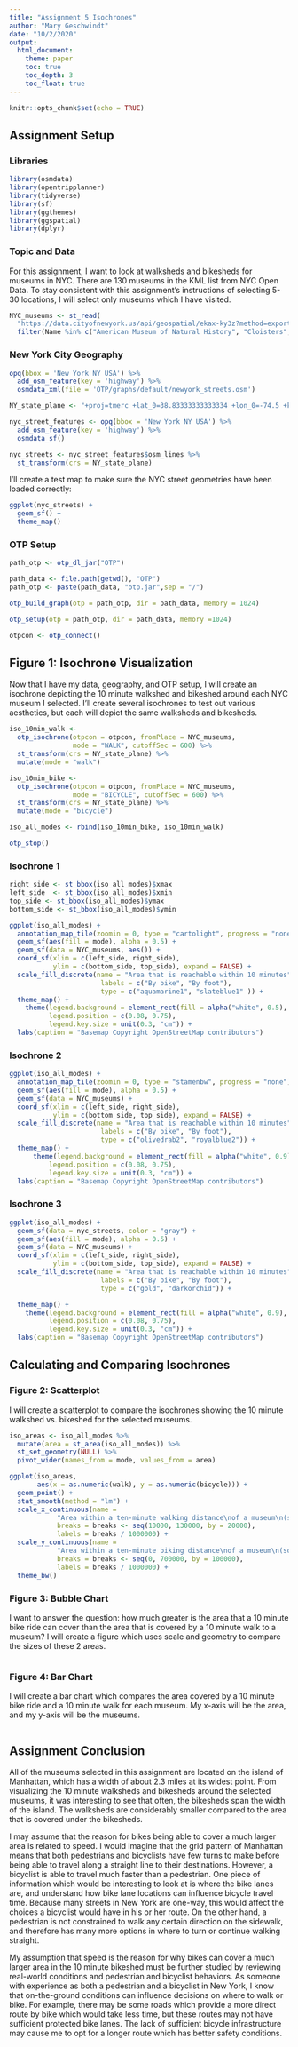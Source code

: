 ```yaml
---
title: "Assignment 5 Isochrones"
author: "Mary Geschwindt"
date: "10/2/2020"
output: 
  html_document:
    theme: paper
    toc: true
    toc_depth: 3
    toc_float: true
---
```


```r
knitr::opts_chunk$set(echo = TRUE)
```

## Assignment Setup

### Libraries

```r
library(osmdata)
library(opentripplanner)
library(tidyverse)
library(sf)
library(ggthemes)
library(ggspatial)
library(dplyr)
```

### Topic and Data

For this assignment, I want to look at walksheds and bikesheds for museums in NYC. There are 130 museums in the KML list from NYC Open Data. To stay consistent with this assignment's instructions of selecting 5-30 locations, I will select only museums which I have visited.

```r
NYC_museums <- st_read(
  "https://data.cityofnewyork.us/api/geospatial/ekax-ky3z?method=export&format=KML") %>%
  filter(Name %in% c("American Museum of Natural History", "Cloisters", "New Museum of Contemporary Art", "Skyscraper Museum", "Whitney Museum of American Art", "Cooper-Hewitt, National Design Museum", "Fraunces Tavern Museum", "Frick Collection", "Metropolitan Museum of Art (MET)", "Morgan Library and Museum", "Museum of Modern Art (MoMA)", "Museum of the City of New York", "Solomon R. Guggenheim Museum", "Studio Museum in Harlem"))
```

### New York City Geography

```r
opq(bbox = 'New York NY USA') %>%
  add_osm_feature(key = 'highway') %>%
  osmdata_xml(file = 'OTP/graphs/default/newyork_streets.osm')
```

```r
NY_state_plane <- "+proj=tmerc +lat_0=38.83333333333334 +lon_0=-74.5 +k=0.9999 +x_0=150000 +y_0=0 +ellps=GRS80 +units=m +no_defs"

nyc_street_features <- opq(bbox = 'New York NY USA') %>%
  add_osm_feature(key = 'highway') %>%
  osmdata_sf()

nyc_streets <- nyc_street_features$osm_lines %>%
  st_transform(crs = NY_state_plane)
```

I'll create a test map to make sure the NYC street geometries have been loaded correctly:

```r
ggplot(nyc_streets) +
  geom_sf() +
  theme_map()
```

### OTP Setup

```r
path_otp <- otp_dl_jar("OTP")
```

```r
path_data <- file.path(getwd(), "OTP")
path_otp <- paste(path_data, "otp.jar",sep = "/")

otp_build_graph(otp = path_otp, dir = path_data, memory = 1024) 
```

```r
otp_setup(otp = path_otp, dir = path_data, memory =1024)
```

```r
otpcon <- otp_connect()
```

## Figure 1: Isochrone Visualization

Now that I have my data, geography, and OTP setup, I will create an isochrone depicting the 10 minute walkshed and bikeshed around each NYC museum I selected. I'll create several isochrones to test out various aesthetics, but each will depict the same walksheds and bikesheds.

```r
iso_10min_walk <- 
  otp_isochrone(otpcon = otpcon, fromPlace = NYC_museums, 
                mode = "WALK", cutoffSec = 600) %>%
  st_transform(crs = NY_state_plane) %>%
  mutate(mode = "walk")

iso_10min_bike <- 
  otp_isochrone(otpcon = otpcon, fromPlace = NYC_museums, 
                mode = "BICYCLE", cutoffSec = 600) %>%
  st_transform(crs = NY_state_plane) %>%
  mutate(mode = "bicycle")

iso_all_modes <- rbind(iso_10min_bike, iso_10min_walk)

otp_stop()
```

### Isochrone 1

```r
right_side <- st_bbox(iso_all_modes)$xmax
left_side  <- st_bbox(iso_all_modes)$xmin
top_side <- st_bbox(iso_all_modes)$ymax
bottom_side <- st_bbox(iso_all_modes)$ymin

ggplot(iso_all_modes) +
  annotation_map_tile(zoomin = 0, type = "cartolight", progress = "none") +
  geom_sf(aes(fill = mode), alpha = 0.5) +
  geom_sf(data = NYC_museums, aes()) +
  coord_sf(xlim = c(left_side, right_side), 
           ylim = c(bottom_side, top_side), expand = FALSE) +
  scale_fill_discrete(name = "Area that is reachable within 10 minutes",
                       labels = c("By bike", "By foot"),
                       type = c("aquamarine1", "slateblue1" )) +
  theme_map() +
    theme(legend.background = element_rect(fill = alpha("white", 0.5), color = "black"),
          legend.position = c(0.08, 0.75),
          legend.key.size = unit(0.3, "cm")) +
  labs(caption = "Basemap Copyright OpenStreetMap contributors")
```

### Isochrone 2

```r
ggplot(iso_all_modes) +
  annotation_map_tile(zoomin = 0, type = "stamenbw", progress = "none") +
  geom_sf(aes(fill = mode), alpha = 0.5) +
  geom_sf(data = NYC_museums) +
  coord_sf(xlim = c(left_side, right_side), 
           ylim = c(bottom_side, top_side), expand = FALSE) +
  scale_fill_discrete(name = "Area that is reachable within 10 minutes",
                       labels = c("By bike", "By foot"),
                       type = c("olivedrab2", "royalblue2")) +
  theme_map() +
      theme(legend.background = element_rect(fill = alpha("white", 0.9), color = "black"),
          legend.position = c(0.08, 0.75),
          legend.key.size = unit(0.3, "cm")) +
  labs(caption = "Basemap Copyright OpenStreetMap contributors")
```

### Isochrone 3

```r
ggplot(iso_all_modes) +
  geom_sf(data = nyc_streets, color = "gray") +
  geom_sf(aes(fill = mode), alpha = 0.5) +
  geom_sf(data = NYC_museums) +
  coord_sf(xlim = c(left_side, right_side), 
           ylim = c(bottom_side, top_side), expand = FALSE) +
  scale_fill_discrete(name = "Area that is reachable within 10 minutes",
                       labels = c("By bike", "By foot"),
                       type = c("gold", "darkorchid")) +

  theme_map() +
    theme(legend.background = element_rect(fill = alpha("white", 0.9), color = "black"),
          legend.position = c(0.08, 0.75),
          legend.key.size = unit(0.3, "cm")) +
  labs(caption = "Basemap Copyright OpenStreetMap contributors")
```

## Calculating and Comparing Isochrones

### Figure 2: Scatterplot

I will create a scatterplot to compare the isochrones showing the 10 minute walkshed vs. bikeshed for the selected museums.

```r
iso_areas <- iso_all_modes %>%
  mutate(area = st_area(iso_all_modes)) %>%
  st_set_geometry(NULL) %>%
  pivot_wider(names_from = mode, values_from = area) 

ggplot(iso_areas, 
       aes(x = as.numeric(walk), y = as.numeric(bicycle))) +
  geom_point() +
  stat_smooth(method = "lm") +
  scale_x_continuous(name = 
            "Area within a ten-minute walking distance\nof a museum\n(square km)",
            breaks = breaks <- seq(10000, 130000, by = 20000),
            labels = breaks / 1000000) +
  scale_y_continuous(name = 
            "Area within a ten-minute biking distance\nof a museum\n(square km)",
            breaks = breaks <- seq(0, 700000, by = 100000),
            labels = breaks / 1000000) +
  theme_bw()
```

### Figure 3: Bubble Chart

I want to answer the question: how much greater is the area that a 10 minute bike ride can cover than the area that is covered by a 10 minute walk to a museum? I will create a figure which uses scale and geometry to compare the sizes of these 2 areas.

```r

```


### Figure 4: Bar Chart

I will create a bar chart which compares the area covered by a 10 minute bike ride and a 10 minute walk for each museum. My x-axis will be the area, and my y-axis will be the museums.

```r

```

## Assignment Conclusion

All of the museums selected in this assignment are located on the island of Manhattan, which has a width of about 2.3 miles at its widest point. From visualizing the 10 minute walksheds and bikesheds around the selected museums, it was interesting to see that often, the bikesheds span the width of the island. The walksheds are considerably smaller compared to the area that is covered under the bikesheds.

I may assume that the reason for bikes being able to cover a much larger area is related to speed. I would imagine that the grid pattern of Manhattan means that both pedestrians and bicyclists have few turns to make before being able to travel along a straight line to their destinations. However, a bicyclist is able to travel much faster than a pedestrian. One piece of information which would be interesting to look at is where the bike lanes are, and understand how bike lane locations can influence bicycle travel time. Because many streets in New York are one-way, this would affect the choices a bicyclist would have in his or her route. On the other hand, a pedestrian is not constrained to walk any certain direction on the sidewalk, and therefore has many more options in where to turn or continue walking straight.

My assumption that speed is the reason for why bikes can cover a much larger area in the 10 minute bikeshed must be further studied by reviewing real-world conditions and pedestrian and bicyclist behaviors. As someone with experience as both a pedestrian and a bicyclist in New York, I know that on-the-ground conditions can influence decisions on where to walk or bike. For example, there may be some roads which provide a more direct route by bike which would take less time, but these routes may not have sufficient protected bike lanes. The lack of sufficient bicycle infrastructure may cause me to opt for a longer route which has better safety conditions.